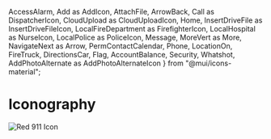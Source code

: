   AccessAlarm,
  Add as AddIcon,
  AttachFile,
  ArrowBack,
  Call as DispatcherIcon,
  CloudUpload as CloudUploadIcon,
  Home,
  InsertDriveFile as InsertDriveFileIcon,
  LocalFireDepartment as FirefighterIcon,
  LocalHospital as NurseIcon,
  LocalPolice as PoliceIcon,
  Message,
  MoreVert as More,
  NavigateNext as Arrow,
  PermContactCalendar,
  Phone,
  LocationOn,
  FireTruck,
  DirectionsCar,
  Flag,
  AccountBalance,
  Security,
  Whatshot,
  AddPhotoAlternate as AddPhotoAlternateIcon
} from "@mui/icons-material";

<Meta title="Iconography" />

# Iconography

<IconGallery>
  <IconItem name="AccessAlarm">
    <AccessAlarm />
  </IconItem>

<IconItem name="AddIcon">
  <AddIcon />
</IconItem>

<IconItem name="Arrow">
  <Arrow />
</IconItem>

<IconItem name="ArrowBack">
  <ArrowBack />
</IconItem>

<IconItem name="AttachFile">
  <AttachFile />
</IconItem>

<IconItem name="CloudUploadIcon">
  <CloudUploadIcon />
</IconItem>

<IconItem name="DispatcherIcon">
  <img
    src="/911-icon.png"
    alt="Red 911 Icon"
    style={{ width: "28px", height: "28px", borderRadius: "8px" }}
  />
</IconItem>

<IconItem name="FirefighterIcon">
  <FirefighterIcon />
</IconItem>

<IconItem name="Home">
  <Home />
</IconItem>

<IconItem name="InsertDriveFileIcon">
  <InsertDriveFileIcon />
</IconItem>

<IconItem name="Message">
  <Message />
</IconItem>

<IconItem name="More">
  <More />
</IconItem>

<IconItem name="NurseIcon">
  <NurseIcon />
</IconItem>

<IconItem name="PermContactCalendar">
  <PermContactCalendar />
</IconItem>

<IconItem name="Phone">
  <Phone />
</IconItem>

<IconItem name="PoliceIcon">
  <PoliceIcon />
</IconItem>

<IconItem name="IncidentIcon">
  <ErrorOutlineIcon />
</IconItem>

<IconItem name="group">
  <Groups2Icon />
</IconItem>

<IconItem name="map">
  <LocationOn />
</IconItem>

<IconItem name="FireTruck">
  <FireTruck />
</IconItem>

<IconItem name="DirectionsCar">
  <DirectionsCar />
</IconItem>

<IconItem name="Flag">
  <Flag />
</IconItem>

<IconItem name="CityDirector">
  <AccountBalance />
</IconItem>

<IconItem name="FireChief">
  <Whatshot />
</IconItem>

<IconItem name="PoliceChief">
  <Security />
</IconItem>

<IconItem name="AddPhotoAlternateIcon">
  <AddPhotoAlternateIcon /> 
</IconItem>
</IconGallery>
